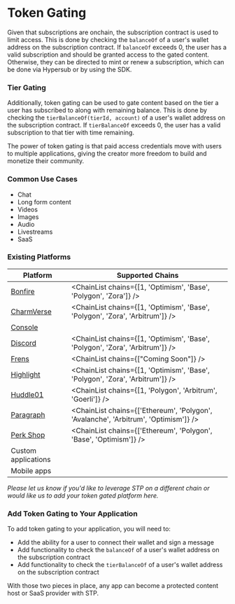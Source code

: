 
# Token Gating

Given that subscriptions are onchain, the subscription contract is used to limit access. This is done by checking the `balanceOf` of a user's wallet address on the subscription contract.
If `balanceOf` exceeds 0, the user has a valid subscription and should be granted access to the gated content. Otherwise, they can be directed to mint or renew a subscription, which can be done via Hypersub or by using the SDK.

### Tier Gating

Additionally, token gating can be used to gate content based on the tier a user has subscribed to along with remaining balance. This is done by checking the `tierBalanceOf(tierId, account)` of a user's wallet address on the subscription contract.
If `tierBalanceOf` exceeds 0, the user has a valid subscription to that tier with time remaining.


The power of token gating is that paid access credentials move with users to multiple applications, giving the creator more freedom to build and monetize their community.

### Common Use Cases
* Chat
* Long form content
* Videos
* Images
* Audio
* Livestreams
* SaaS

### Existing Platforms

| Platform | Supported Chains |
| --- | --- |
| [Bonfire](https://www.bonfire.xyz/) | <ChainList chains={[1, 'Optimism', 'Base', 'Polygon', 'Zora']} />|
| [CharmVerse](https://charmverse.io/) | <ChainList chains={[1, 'Optimism', 'Base', 'Polygon', 'Zora', 'Arbitrum']} />|
| [Console](https://www.console.xyz/) | <ChainList chains={[1]} />|
| [Discord](https://discord.com/) | <ChainList chains={[1, 'Optimism', 'Base', 'Polygon', 'Zora', 'Arbitrum']} />|
| [Frens](https://www.frens.lol/) | <ChainList chains={["Coming Soon"]} />|
| [Highlight](https://highlight.xyz/) | <ChainList chains={[1, 'Optimism', 'Base', 'Polygon', 'Zora', 'Arbitrum']} />|
| [Huddle01](https://www.huddle01.com/) | <ChainList chains={[1, 'Polygon', 'Arbitrum', 'Goerli']} />|
| [Paragraph](https://paragraph.xyz/) | <ChainList chains={['Ethereum', 'Polygon', 'Avalanche', 'Arbitrum', 'Optimism']} />|
| [Perk Shop](https://perk.shop/) | <ChainList chains={['Ethereum', 'Polygon', 'Base', 'Optimism']} />|
| Custom applications | <StpChainList />|
| Mobile apps | <StpChainList />|

*Please let us know if you'd like to leverage STP on a different chain or would like us to add your token gated platform here.*

### Add Token Gating to Your Application

To add token gating to your application, you will need to:
* Add the ability for a user to connect their wallet and sign a message
* Add functionality to check the `balanceOf` of a user's wallet address on the subscription contract
* Add functionality to check the `tierBalanceOf` of a user's wallet address on the subscription contract

With those two pieces in place, any app can become a protected content host or SaaS provider with STP.

